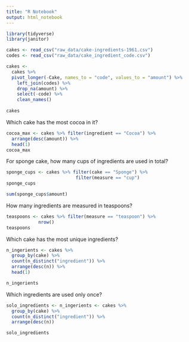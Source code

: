 ```yaml
---
title: "R Notebook"
output: html_notebook
---
```


```r
library(tidyverse)
library(janitor)
```

```r
cakes <- read_csv("raw_data/cake-ingredients-1961.csv")
codes <- read_csv("raw_data/cake_ingredient_code.csv")
```

```r
cakes <-
  cakes %>%
  pivot_longer(-Cake, names_to = "code", values_to = "amount") %>%
    left_join(codes) %>%
    drop_na(amount) %>%
    select(-code) %>%
    clean_names()
    
cakes
```

Which cake has the most cocoa in it?
```r
cocoa_max <- cakes %>% filter(ingredient == "Cocoa") %>%
  arrange(desc(amount)) %>%
  head(1)
cocoa_max

```

For sponge cake, how many cups of ingredients are used in total?
```r
sponge_cups <- cakes %>% filter(cake == "Sponge") %>%
                          filter(measure == "cup") 
sponge_cups                        

sum(sponge_cups$amount)
```


How many ingredients are measured in teaspoons?
```r
teaspoons <- cakes %>% filter(measure == "teaspoon") %>%
            nrow()
teaspoons
```

Which cake has the most unique ingredients?
```r

n_ingerients <- cakes %>%
  group_by(cake) %>%
  count(n_distinct("ingredient")) %>%
  arrange(desc(n)) %>%
  head(1)

n_ingerients
```

Which ingredients are used only once?
```r
solo_ingredients <- n_ingerients <- cakes %>%
  group_by(cake) %>%
  count(n_distinct("ingredient")) %>%
  arrange(desc(n))

solo_ingredients
```


